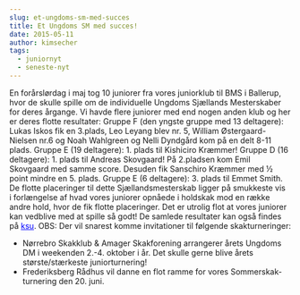 ```yaml
---
slug: et-ungdoms-sm-med-succes
title: Et Ungdoms SM med succes!
date: 2015-05-11
author: kimsecher
tags:
  - juniornyt
  - seneste-nyt
---
```

En forårslørdag i maj tog 10 juniorer fra vores juniorklub til BMS i Ballerup, hvor de skulle spille om de individuelle Ungdoms Sjællands Mesterskaber for deres årgange.
Vi havde flere juniorer med end nogen anden klub og her er deres flotte resultater:
Gruppe F (den yngste gruppe med 13 deltagere):
Lukas Iskos fik en 3.plads, Leo Leyang blev nr. 5, William Østergaard-Nielsen nr.6 og Noah Wahlgreen og Nelli Dyndgård kom på en delt 8-11 plads.
Gruppe E (19 deltagere): 1. plads til Kishiciro Kræmmer!
Gruppe D (16 deltagere): 1. plads til Andreas Skovgaard! På 2.pladsen kom Emil Skovgaard med samme score. Desuden fik Sanschiro Kræmmer med ½ point mindre en 5. plads.
Gruppe E (6 deltagere): 3. plads til Emmet Smith.
De flotte placeringer til dette Sjællandsmesterskab ligger på smukkeste vis i forlængelse af hvad vores juniorer opnåede i holdskak mod en række andre hold, hvor de fik flotte placeringer. Det er utrolig flot at vores juniorer kan vedblive med at spille så godt!
De samlede resultater kan også findes på <span style="color: #0000ff;"><a style="color: #0000ff;" href="http://ksu.dk/nyheder/visnyhed.aspx?id=1153">ksu</a></span>.
OBS: Der vil snarest komme invitationer til følgende skakturneringer:
- Nørrebro Skakklub &amp; Amager Skakforening arrangerer årets Ungdoms DM i weekenden 2.-4. oktober i år. Det skulle gerne blive årets største/stærkeste juniorturnering!
- Frederiksberg Rådhus vil danne en flot ramme for vores Sommerskak-turnering den 20. juni.
